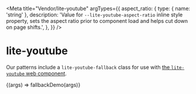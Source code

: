 
<Meta
  title="Vendor/lite-youtube"
  argTypes={{
    aspect_ratio: {
      type: { name: 'string' },
      description:
        'Value for `--lite-youtube-aspect-ratio` inline style property, sets the aspect ratio prior to component load and helps cut down on page shifts.',
    },
  }}
/>

# lite-youtube

Our patterns include a `lite-youtube-fallback` class for use with [the `lite-youtube` web component](https://github.com/justinribeiro/lite-youtube).

<Canvas>
  <Story name="Default">{(args) => fallbackDemo(args)}</Story>
</Canvas>

<ArgsTable story="Default" />
